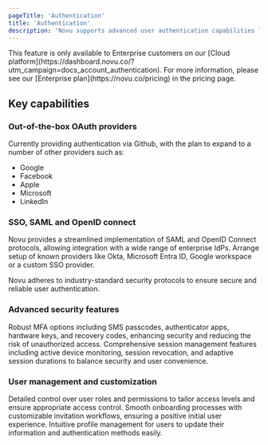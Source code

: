 ```yaml
---
pageTitle: 'Authentication'
title: 'Authentication'
description: 'Novu supports advanced user authentication capabilities like OAuth, SSO, MFA and more, providing enterprise customers with a robust, secure, and user-friendly authentication solution.'
---
```



<Callout type="info">
  This feature is only available to Enterprise customers on our [Cloud
  platform](https://dashboard.novu.co/?utm_campaign=docs_account_authentication). For more
  information, please see our [Enterprise plan](https://novu.co/pricing) in the pricing page.
</Callout>

## Key capabilities

### Out-of-the-box OAuth providers

Currently providing authentication via Github, with the plan to expand to a number of other providers such as:

- Google
- Facebook
- Apple
- Microsoft
- LinkedIn

### SSO, SAML and OpenID connect

Novu provides a streamlined implementation of SAML and OpenID Connect protocols, allowing integration with a wide range of enterprise IdPs. Arrange setup of known providers like Okta, Microsoft Entra ID, Google workspace or a custom SSO provider.

Novu adheres to industry-standard security protocols to ensure secure and reliable user authentication.

### Advanced security features

<Accordions>
  <Accordion title="Multi-Factor Authentication (MFA)">
    Robust MFA options including SMS passcodes, authenticator apps, hardware keys, and recovery
    codes, enhancing security and reducing the risk of unauthorized access.
  </Accordion>
  <Accordion title="Session Management">
    Comprehensive session management features including active device monitoring, session
    revocation, and adaptive session durations to balance security and user convenience.
  </Accordion>
</Accordions>

### User management and customization

<Cards>
  <Card title="Roles and permissions">
    Detailed control over user roles and permissions to tailor access levels and ensure appropriate
    access control.
  </Card>
  <Card title="User invitations and Onboarding">
    Smooth onboarding processes with customizable invitation workflows, ensuring a positive initial
    user experience.
  </Card>
  <Card title="Profile management">
    Intuitive profile management for users to update their information and authentication methods
    easily.
  </Card>
</Cards>
